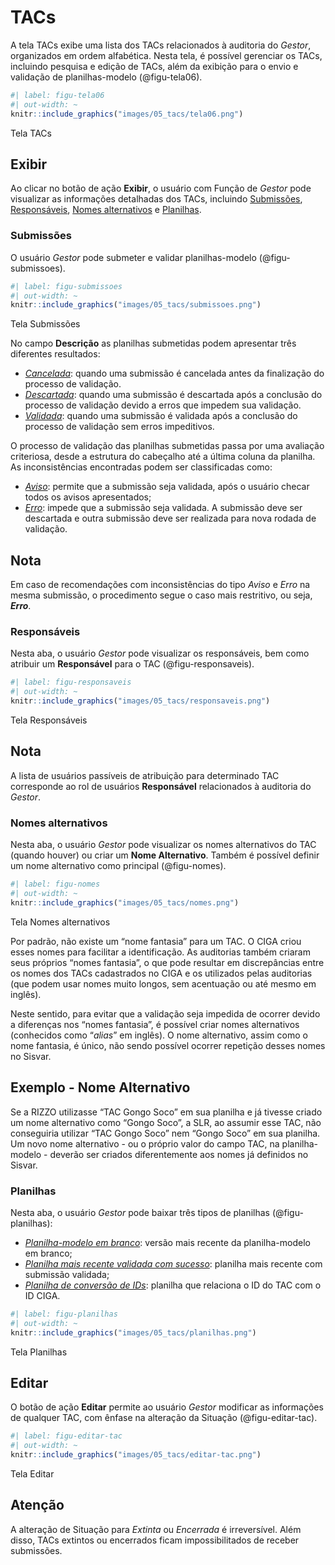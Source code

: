 # TACs {#sec-tacs}

A tela TACs exibe uma lista dos TACs relacionados à auditoria do *Gestor*, organizados em ordem alfabética. Nesta tela, é possível gerenciar os TACs, incluindo pesquisa e edição de TACs, além da exibição para o envio e validação de planilhas-modelo (@figu-tela06).

::: {#figu-tela06}
```r
#| label: figu-tela06
#| out-width: ~
knitr::include_graphics("images/05_tacs/tela06.png")
```
Tela TACs
:::

## Exibir
Ao clicar no botão de ação **Exibir**, o usuário com Função de *Gestor* pode visualizar as informações detalhadas dos TACs, incluindo [Submissões](#sec-submissoes), [Responsáveis](#sec-responsaveis), [Nomes alternativos](#sec-nomes) e [Planilhas](#sec-planilhas).

### Submissões {#sec-submissoes}
O usuário *Gestor* pode submeter e validar planilhas-modelo (@figu-submissoes). 

::: {#figu-submissoes}
```r
#| label: figu-submissoes
#| out-width: ~
knitr::include_graphics("images/05_tacs/submissoes.png")
```
Tela Submissões
:::

No campo **Descrição** as planilhas submetidas podem apresentar três diferentes resultados:

- *<u>Cancelada</u>*: quando uma submissão é cancelada antes da finalização do processo de validação.
- *<u>Descartada</u>*: quando uma submissão é descartada após a conclusão do processo de validação devido a erros que impedem sua validação.
- *<u>Validada</u>*: quando uma submissão é validada após a conclusão do processo de validação sem erros impeditivos.

O processo de validação das planilhas submetidas passa por uma avaliação criteriosa, desde a estrutura do cabeçalho até a última coluna da planilha. As inconsistências encontradas podem ser classificadas como:

- *<u>Aviso</u>*: permite que a submissão seja validada, após o usuário checar todos os avisos apresentados;
- *<u>Erro</u>*: impede que a submissão seja validada. A submissão deve ser descartada e outra submissão deve ser realizada para nova rodada de validação.

:::callout-note
## Nota
Em caso de recomendações com inconsistências do tipo *Aviso* e *Erro* na mesma submissão, o procedimento segue o caso mais restritivo, ou seja, ***Erro***.
:::

### Responsáveis {#sec-responsaveis}
Nesta aba, o usuário *Gestor* pode visualizar os responsáveis, bem como atribuir um **Responsável** para o TAC (@figu-responsaveis).

::: {#figu-responsaveis}
```r
#| label: figu-responsaveis
#| out-width: ~
knitr::include_graphics("images/05_tacs/responsaveis.png")
```
Tela Responsáveis
:::

:::callout-note
## Nota
A lista de usuários passíveis de atribuição para determinado TAC corresponde ao rol de usuários **Responsável** relacionados à auditoria do *Gestor*. 
:::

### Nomes alternativos {#sec-nomes}
Nesta aba, o usuário *Gestor* pode visualizar os nomes alternativos do TAC (quando houver) ou criar um **Nome Alternativo**. Também é possível definir um nome alternativo como principal (@figu-nomes).

::: {#figu-nomes}
```r
#| label: figu-nomes
#| out-width: ~
knitr::include_graphics("images/05_tacs/nomes.png")
```
Tela Nomes alternativos
:::

Por padrão, não existe um "nome fantasia" para um TAC. O CIGA criou esses nomes para facilitar a identificação. As auditorias também criaram seus próprios “nomes fantasia”, o que pode resultar em discrepâncias entre os nomes dos TACs cadastrados no CIGA e os utilizados pelas auditorias (que podem usar nomes muito longos, sem acentuação ou até mesmo em inglês).

Neste sentido, para evitar que a validação seja impedida de ocorrer devido a diferenças nos "nomes fantasia", é possível criar nomes alternativos (conhecidos como "_alias_" em inglês). O nome alternativo, assim como o nome fantasia, é único, não sendo possível ocorrer repetição desses nomes no Sisvar.

:::callout-tip
## Exemplo - Nome Alternativo
Se a RIZZO utilizasse "TAC Gongo Soco" em sua planilha e já tivesse criado um nome alternativo como "Gongo Soco", a SLR, ao assumir esse TAC, não conseguiria utilizar "TAC Gongo Soco" nem "Gongo Soco" em sua planilha. Um novo nome alternativo - ou o próprio valor do campo TAC, na planilha-modelo - deverão ser criados diferentemente aos nomes já definidos no Sisvar.
:::

### Planilhas {#sec-planilhas}
Nesta aba, o usuário *Gestor* pode baixar três tipos de planilhas (@figu-planilhas):

- *<u>Planilha-modelo em branco</u>*: versão mais recente da planilha-modelo em branco;
- *<u>Planilha mais recente validada com sucesso</u>*: planilha mais recente com submissão validada;
- *<u>Planilha de conversão de IDs</u>*: planilha que relaciona o ID do TAC com o ID CIGA.

::: {#figu-planilhas}
```r
#| label: figu-planilhas
#| out-width: ~
knitr::include_graphics("images/05_tacs/planilhas.png")
```
Tela Planilhas
:::

## Editar
O botão de ação **Editar** permite ao usuário *Gestor* modificar as informações de qualquer TAC, com ênfase na alteração da Situação (@figu-editar-tac). 

::: {#figu-editar-tac}
```r
#| label: figu-editar-tac
#| out-width: ~
knitr::include_graphics("images/05_tacs/editar-tac.png")
```
Tela Editar
:::

:::callout-important
## Atenção
A alteração de Situação para *Extinta* ou *Encerrada* é irreversível. Além disso, TACs extintos ou encerrados ficam impossibilitados de receber submissões.
:::
